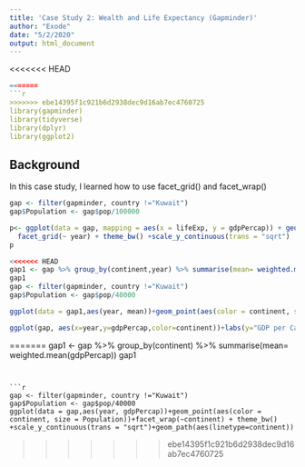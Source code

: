 ```yaml
---
title: 'Case Study 2: Wealth and Life Expectancy (Gapminder)'
author: "Exode"
date: "5/2/2020"
output: html_document
---
```

<<<<<<< HEAD
```r
=======
```r
>>>>>>> ebe14395f1c921b6d2938dec9d16ab7ec4760725
library(gapminder)
library(tidyverse)
library(dplyr)
library(ggplot2)
```

## Background

In this case study, I learned how to use facet_grid() and facet_wrap()

```r
gap <- filter(gapminder, country !="Kuwait")
gap$Population <- gap$pop/100000

```

```r
p<- ggplot(data = gap, mapping = aes(x = lifeExp, y = gdpPercap)) + geom_point(mapping = aes(color = continent, size = Population))+
  facet_grid(~ year) + theme_bw() +scale_y_continuous(trans = "sqrt")
p
```

```r
<<<<<<< HEAD
gap1 <- gap %>% group_by(continent,year) %>% summarise(mean= weighted.mean(gdpPercap),pop=mean(Population))
gap1
gap <- filter(gapminder, country !="Kuwait")
gap$Population <- gap$pop/40000
```


```r
ggplot(data = gap1,aes(year, mean))+geom_point(aes(color = continent, size =pop))+facet_wrap(~continent) + theme_bw() +scale_y_continuous(trans = "sqrt")+geom_path(aes(linetype=continent))
```

```r
ggplot(gap, aes(x=year,y=gdpPercap,color=continent))+labs(y="GDP per Cap")+geom_point(mapping=aes(size=Population))+facet_wrap(~continent)+geom_line(aes(x=year,y=gdpPercap,group=country))+theme_bw()+geom_line(data=gap1,aes(y=mean),color="black")+geom_point(data=gap1, aes(y=mean),color="black")+scale_y_continuous(trans = "sqrt")
```


=======
gap1 <- gap %>% group_by(continent) %>% summarise(mean= weighted.mean(gdpPercap))
gap1
```


```r
gap <- filter(gapminder, country !="Kuwait")
gap$Population <- gap$pop/40000
ggplot(data = gap,aes(year, gdpPercap))+geom_point(aes(color = continent, size = Population))+facet_wrap(~continent) + theme_bw() +scale_y_continuous(trans = "sqrt")+geom_path(aes(linetype=continent))
```

>>>>>>> ebe14395f1c921b6d2938dec9d16ab7ec4760725
